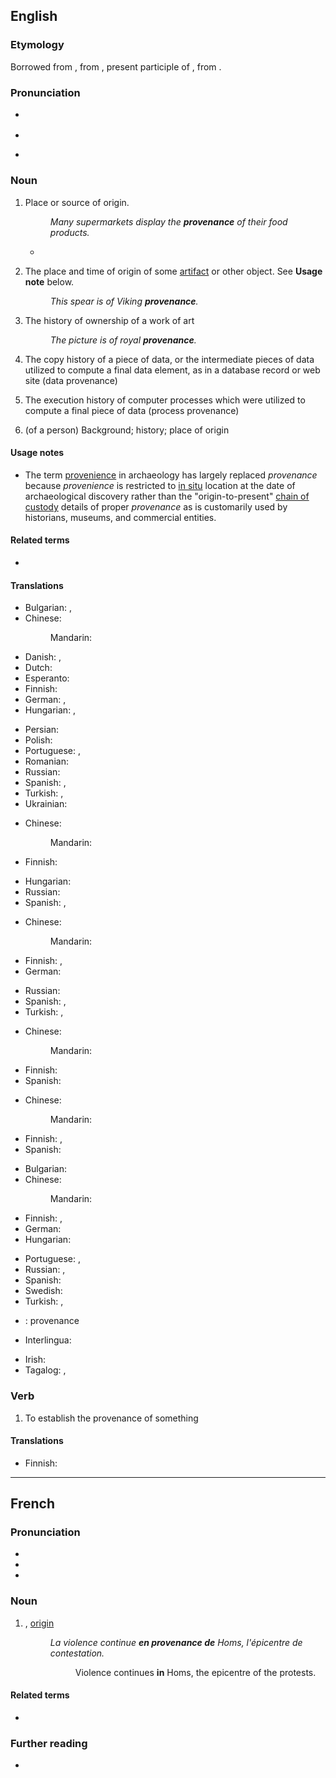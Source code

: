 ==English==

===Etymology===
Borrowed from {{bor|en|fr|provenance||origin}}, from {{etyl|frm|en}} {{m|frm|provenant|}}, present participle of {{m|frm|provenir||come forth, arise}}, from {{etyl|la|en}} {{m|la|provenio||to come forth}}.

===Pronunciation===
* {{a|UK}} {{IPA|en|/ˈpɹɒ.və.nəns/|/ˈpɹɒ.və.ˌnɒns/}}
* {{audio|en|LL-Q1860 (eng)-Vealhurl-provenance.wav|Audio (UK)}}
* {{a|US}} {{IPA|en|/ˈpɹɑ.və.nəns/}}

===Noun===
{{wikipedia}}
{{en-noun|~}}

# Place or source of origin.
#: ''Many supermarkets display the '''provenance''' of their food products.''
#* {{quote-book|1=en|year=2015|author=James Lambert|editors=Lan Li, Jamie McKeown and Liming Liu|chapter=Lexicography as a teaching tool: A Hong Kong case study|title=Dictionaries and corpora: Innovations in reference science. Proceedings of ASIALEX 2015 Hong Kong|publisher=The Hong Kong Polytechnic University|location=Hong Kong|page=147|passage=Within this melee of intersections between English and Cantonese, the students, being themselves bilingually fluent, were able to navigate with perfect ease in communicative contexts where the '''provenance''' of a certain term or expression matters little.}}
# {{lb|en|archaeology}} The place and time of origin of some [[artifact]] or other object. See '''Usage note''' below.
#: ''This spear is of Viking '''provenance'''.''
# {{lb|en|arts}} The history of ownership of a work of art
#: ''The picture is of royal '''provenance'''.''
# {{lb|en|computing}} The copy history of a piece of data, or the intermediate pieces of data utilized to compute a final data element, as in a database record or web site (data provenance)
# {{lb|en|computing}} The execution history of computer processes which were utilized to compute a final piece of data (process provenance)
# (of a person) Background; history; place of origin
#: {{syn|en|ancestry}}

====Usage notes====
* The term [[provenience]] in archaeology has largely replaced ''provenance'' because ''provenience'' is restricted to [[in situ]] location at the date of archaeological discovery rather than the "origin-to-present" [[chain of custody]] details of proper ''provenance'' as is customarily used by historians, museums, and commercial entities.

====Related terms====
* {{l|en|provenantial}}

====Translations====
{{trans-top|place or source of origin}}
* Bulgarian: {{t+|bg|произход|m}}, {{t+|bg|източник|m}}
* Chinese:
*: Mandarin: {{t-needed|cmn}}
* Danish: {{t|da|proveniens|c}}, {{t|da|herkomst|c}}
* Dutch: {{t+|nl|herkomst}}
* Esperanto: {{t|eo|deveno}}
* Finnish: {{t+|fi|alkuperä}}
* German: {{t+|de|Herkunft|f}}, {{t+|de|Provenienz|f}}
* Hungarian: {{t+|hu|eredet}}, {{t+|hu|származás}}
{{trans-mid}}
* Persian: {{t|fa|سرمنشا|tr=sar-manša'|alt=سرمنشأ|sc=fa-Arab}}
* Polish: {{t+|pl|pochodzenie|n}}
* Portuguese: {{t+|pt|procedência|f}}, {{t|pt|proveniência|f}}
* Romanian: {{t+|ro|proveniență|f}}
* Russian: {{t+|ru|происхожде́ние|n}}
* Spanish: {{t+|es|procedencia|f}}, {{t|es|proveniencia|f}}
* Turkish: {{t+|tr|köken}}, {{t+|tr|menşe}}
* Ukrainian: {{t|uk|похо́дження|n}}
{{trans-bottom}}

{{trans-top|in archaeology: the place and time of origin of some artifact}}
* Chinese:
*: Mandarin: {{t-needed|cmn}}
* Finnish: {{t+|fi|alkuperä}}
{{trans-mid}}
* Hungarian: {{t+|hu|származás}}
* Russian: {{t+|ru|происхожде́ние|n}}
* Spanish: {{t+|es|procedencia|f}}, {{t|es|proveniencia|f}}
{{trans-bottom}}

{{trans-top|in arts: the history of ownership of a work of art}}
* Chinese:
*: Mandarin: {{t-needed|cmn}}
* Finnish: {{t|fi|omistajahistoria}}, {{t+|fi|provenienssi}}
* German: {{t+|de|Provenienz|f}}
{{trans-mid}}
* Russian: {{t+|ru|провена́нс|m}}
* Spanish: {{t+|es|procedencia|f}}, {{t|es|proveniencia|f}}
* Turkish: {{t+|tr|köken}}, {{t+|tr|menşe}}
{{trans-bottom}}

{{trans-top|in computing: the copy history of a piece of data}}
* Chinese:
*: Mandarin: {{t-needed|cmn}}
{{trans-mid}}
* Finnish: {{t+|fi|alkuperä}}
* Spanish: {{t-needed|es}}
{{trans-bottom}}

{{trans-top|in computing: the execution history of computer processes}}
* Chinese:
*: Mandarin: {{t-needed|cmn}}
{{trans-mid}}
* Finnish: {{t|fi|prosessin kulku}}, {{t|fi|käsittelyhistoria}}
* Spanish: {{t-needed|es}}
{{trans-bottom}}

{{trans-top|of a person: background, history, place of origin, ancestry}}
* Bulgarian: {{t+|bg|произход|m}}
* Chinese:
*: Mandarin: {{t-needed|cmn}}
* Finnish: {{t+|fi|alkuperä}}, {{t|fi|sukujuuret|p}}
* German: {{t+|de|Herkunft|f}}
* Hungarian: {{t+|hu|származás}}
{{trans-mid}}
* Portuguese: {{t+|pt|procedência|f}}, {{t|pt|proveniência|f}}
* Russian: {{t+|ru|род|m}}, {{t+|ru|происхожде́ние|n}}
* Spanish: {{t-needed|es}}
* Swedish: {{t+|sv|härkomst|c}}
* Turkish: {{t+|tr|köken}}, {{t+|tr|menşe}}
{{trans-bottom}}

{{checktrans-top}}
* {{ttbc|fr}}: provenance {{g|f}}
* Interlingua: {{t-check|ia|provenientia}}
{{trans-mid}}
* Irish: {{t-check|ga|bunáitíocht|f}}
* Tagalog: {{t-check|tl|pinanggalingan}}, {{t-check|tl|pinagmulaan}}
{{trans-bottom}}

===Verb===
{{en-verb}}

# To establish the provenance of something

====Translations====
{{trans-top|to establish provenance}}
* Finnish: {{t|fi|[[selvittää]] [[alkuperä]]}}
{{trans-mid}}
{{trans-bottom}}

----

==French==

===Pronunciation===
* {{fr-IPA}}
* {{audio|fr|LL-Q150 (fra)-Poslovitch-provenance.wav|Audio}}
* {{rhymes|fr|ɑ̃s}}

===Noun===
{{fr-noun|f}}

# {{l|en|provenance}}, [[origin]]
#: ''La violence continue '''en provenance de''' Homs, l'épicentre de contestation.''
#:: Violence continues '''in''' Homs, the epicentre of the protests.

====Related terms====
* {{l|fr|provenir}}

===Further reading===
* {{R:TLFi}}